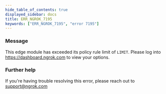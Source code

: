 ```yaml
---
hide_table_of_contents: true
displayed_sidebar: docs
title: ERR_NGROK_7195
keywords: ["ERR_NGROK_7195", "error 7195"]
---
```


### Message

This edge module has exceeded its policy rule limit of `LIMIT`. Please log into https://dashboard.ngrok.com to view your options.

### Further help

If you're having trouble resolving this error, please reach out to [support@ngrok.com](mailto:support@ngrok.com?subject=Help%20with%20ERR_NGROK_7195)
